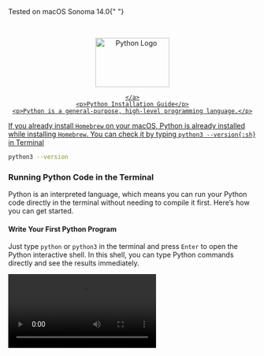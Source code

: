 
<Callout emoji="👾" type="info">
    Tested on macOS Sonoma 14.0{" "}
</Callout>

&nbsp;

<div align="center">
    <a href="https://www.python.org/">
        <img src="https://www.vectorlogo.zone/logos/python/python-icon.svg" alt="Python Logo" width="150" height="100" />

    </a>
    <p>Python Installation Guide</p>
    <p>Python is a general-purpose, high-level programming language.</p>

</div>


If you already install `Homebrew` on your macOS, Python is already installed while installing `Homebrew`. You can check it by typing `python3 --version{:sh}` in Terminal

```bash copy filename="sh"
python3 --version
```

### Running Python Code in the Terminal

Python is an interpreted language, which means you can run your Python code directly in the terminal without needing to compile it first. Here’s how you can get started.

#### Write Your First Python Program

Just type `python` or `python3` in the terminal and press `Enter` to open the Python interactive shell. In this shell, you can type Python commands directly and see the results immediately.

<Video src="https://raw.githubusercontent.com/ape-docs/kiwis.med/main/assets/docs/cs111/python_hello_world.mov" />

<Callout>
to exit the interactive shell, type `exit()` or press `Ctrl + D`.
</Callout>
